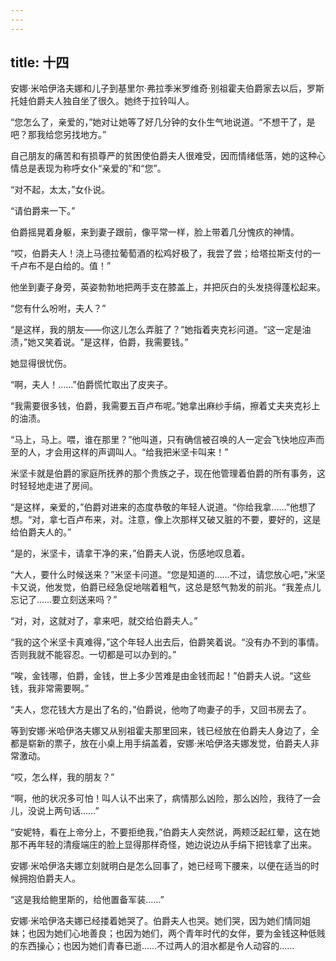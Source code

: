 ```yaml
---
---
---
```

title: 十四
---



安娜·米哈伊洛夫娜和儿子到基里尔·弗拉季米罗维奇·别祖霍夫伯爵家去以后，罗斯托娃伯爵夫人独自坐了很久。她终于拉铃叫人。

“您怎么了，亲爱的，”她对让她等了好几分钟的女仆生气地说道。“不想干了，是吧？那我给您另找地方。”

自己朋友的痛苦和有损尊严的贫困使伯爵夫人很难受，因而情绪低落，她的这种心情总是表现为称呼女仆“亲爱的”和“您”。

“对不起，太太，”女仆说。

“请伯爵来一下。”

伯爵摇晃着身躯，来到妻子跟前，像平常一样，脸上带着几分愧疚的神情。

“哎，伯爵夫人！浇上马德拉葡萄酒的松鸡好极了，我尝了尝；给塔拉斯支付的一千卢布不是白给的。值！”

他坐到妻子身旁，英姿勃勃地把两手支在膝盖上，并把灰白的头发挠得蓬松起来。

“您有什么吩咐，夫人？”

“是这样，我的朋友——你这儿怎么弄脏了？”她指着夹克衫问道。“这一定是油渍，”她又笑着说。“是这样，伯爵，我需要钱。”

她显得很忧伤。

“啊，夫人！……”伯爵慌忙取出了皮夹子。

“我需要很多钱，伯爵，我需要五百卢布呢。”她拿出麻纱手绢，擦着丈夫夹克衫上的油渍。

“马上，马上。喂，谁在那里？”他叫道，只有确信被召唤的人一定会飞快地应声而至的人，才会用这样的声调叫人。“给我把米坚卡叫来！”

米坚卡就是伯爵的家庭所抚养的那个贵族之子，现在他管理着伯爵的所有事务，这时轻轻地走进了房间。

“是这样，亲爱的，”伯爵对进来的态度恭敬的年轻人说道。“你给我拿……”他想了想。“对，拿七百卢布来，对。注意，像上次那样又破又脏的不要，要好的，这是给伯爵夫人的。”

“是的，米坚卡，请拿干净的来，”伯爵夫人说，伤感地叹息着。

“大人，要什么时候送来？”米坚卡问道。“您是知道的……不过，请您放心吧，”米坚卡又说，他发觉，伯爵已经急促地喘着粗气，这总是怒气勃发的前兆。“我差点儿忘记了……要立刻送来吗？”

“对，对，这就对了，拿来吧，就交给伯爵夫人。”

“我的这个米坚卡真难得，”这个年轻人出去后，伯爵笑着说。“没有办不到的事情。否则我就不能容忍。一切都是可以办到的。”

“唉，金钱哪，伯爵，金钱，世上多少苦难是由金钱而起！”伯爵夫人说。“这些钱，我非常需要啊。”

“夫人，您花钱大方是出了名的，”伯爵说，他吻了吻妻子的手，又回书房去了。

等到安娜·米哈伊洛夫娜又从别祖霍夫那里回来，钱已经放在伯爵夫人身边了，全都是崭新的票子，放在小桌上用手绢盖着，安娜·米哈伊洛夫娜发觉，伯爵夫人非常激动。

“哎，怎么样，我的朋友？”

“啊，他的状况多可怕！叫人认不出来了，病情那么凶险，那么凶险，我待了一会儿，没说上两句话……”

“安妮特，看在上帝分上，不要拒绝我，”伯爵夫人突然说，两颊泛起红晕，这在她那不再年轻的清瘦端庄的脸上显得那样奇怪，她边说边从手绢下把钱拿了出来。

安娜·米哈伊洛夫娜立刻就明白是怎么回事了，她已经弯下腰来，以便在适当的时候拥抱伯爵夫人。

“这是我给鲍里斯的，给他置备军装……”

安娜·米哈伊洛夫娜已经搂着她哭了。伯爵夫人也哭。她们哭，因为她们情同姐妹；也因为她们心地善良；也因为她们，两个青年时代的女伴，要为金钱这种低贱的东西操心；也因为她们青春已逝……不过两人的泪水都是令人动容的……